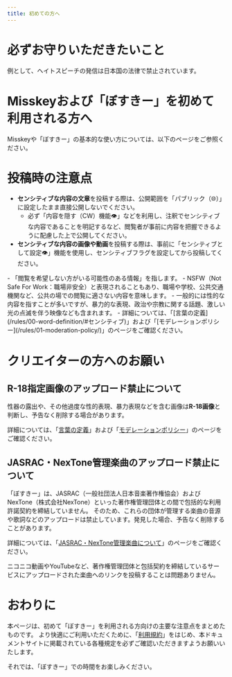 ```yaml
---
title: 初めての方へ
---
```





# 必ずお守りいただきたいこと
<Aside type="danger" title="日本の法律に違反する投稿は行わないでください。">
  例として、ヘイトスピーチの発信は日本国の法律で禁止されています。
</Aside>

# Misskeyおよび「ぼすきー」を初めて利用される方へ
Misskeyや「ぼすきー」の基本的な使い方については、以下のページをご参照ください。
<LinkCard title="Misskey薄い解体新書 改第二版" href="https://voskey.icalo.net/@decl/pages/1680769076926-copy">
</LinkCard>

# 投稿時の注意点

- **センシティブな内容の文章**を投稿する際は、公開範囲を「パブリック（🌐）」に設定したまま直接公開しないでください。
  - 必ず「内容を隠す（CW）機能👁️」などを利用し、注釈でセンシティブな内容であることを明記するなど、閲覧者が事前に内容を把握できるように配慮した上で公開してください。
- **センシティブな内容の画像や動画**を投稿する際は、事前に「センシティブとして設定👁️」機能を使用し、センシティブフラグを設定してから投稿してください。

<Aside type="note" title="「センシティブな内容」とは？">
- 「閲覧を希望しない方がいる可能性のある情報」を指します。
  - NSFW（Not Safe For Work：職場非安全）と表現されることもあり、職場や学校、公共交通機関など、公共の場での閲覧に適さない内容を意味します。
  - 一般的には性的な内容を指すことが多いですが、暴力的な表現、政治や宗教に関する話題、激しい光の点滅を伴う映像なども含まれます。
  - 詳細については、「[言葉の定義](/rules/00-word-definition/#センシティブ)」および「[モデレーションポリシー](/rules/01-moderation-policy/)」のページをご確認ください。
</Aside>

# クリエイターの方へのお願い

## R-18指定画像のアップロード禁止について
性器の露出や、その他過度な性的表現、暴力表現などを含む画像は**R-18画像**と判断し、予告なく削除する場合があります。

詳細については、「[言葉の定義](/rules/00-word-definition/#センシティブ)」および「[モデレーションポリシー](/rules/01-moderation-policy/)」のページをご確認ください。

## JASRAC・NexTone管理楽曲のアップロード禁止について
「ぼすきー」は、JASRAC（一般社団法人日本音楽著作権協会）およびNexTone（株式会社NexTone）といった著作権管理団体との間で包括的な利用許諾契約を締結していません。
そのため、これらの団体が管理する楽曲の音源や歌詞などのアップロードは禁止しています。発見した場合、予告なく削除することがあります。

詳細については、「[JASRAC・NexTone管理楽曲について](/rules/05-jasrac-nextone-songs/)」のページをご確認ください。

<Aside type="note" title="推奨する投稿方法">
ニコニコ動画やYouTubeなど、著作権管理団体と包括契約を締結しているサービスにアップロードされた楽曲へのリンクを投稿することは問題ありません。
</Aside>

# おわりに

本ページは、初めて「ぼすきー」を利用される方向けの主要な注意点をまとめたものです。
より快適にご利用いただくために、「[利用規約](/terms/term)」をはじめ、本ドキュメントサイトに掲載されている各種規定を必ずご確認いただきますようお願いいたします。

それでは、「ぼすきー」での時間をお楽しみください。
